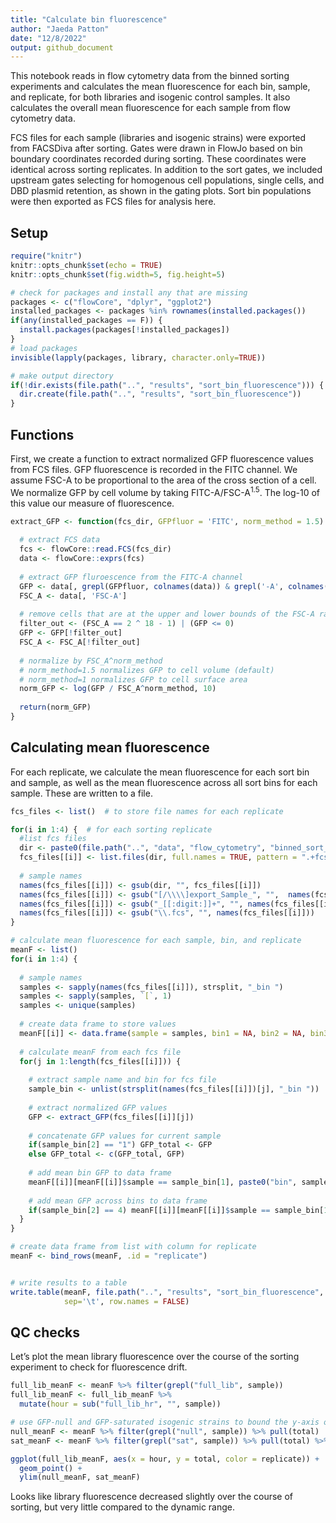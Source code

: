 ```yaml
---
title: "Calculate bin fluorescence"
author: "Jaeda Patton"
date: "12/8/2022"
output: github_document
---
```



This notebook reads in flow cytometry data from the binned sorting experiments and calculates the mean fluorescence for each bin, sample, and replicate, for both libraries and isogenic control samples. It also calculates the overall mean fluorescence for each sample from flow cytometry data. 

FCS files for each sample (libraries and isogenic strains) were exported from FACSDiva after sorting. Gates were drawn in FlowJo based on bin boundary coordinates recorded during sorting. These coordinates were identical across sorting replicates. In addition to the sort gates, we included upstream gates selecting for homogenous cell populations, single cells, and DBD plasmid retention, as shown in the gating plots. Sort bin populations were then exported as FCS files for analysis here.


## Setup

```r
require("knitr")
knitr::opts_chunk$set(echo = TRUE)
knitr::opts_chunk$set(fig.width=5, fig.height=5)

# check for packages and install any that are missing
packages <- c("flowCore", "dplyr", "ggplot2")
installed_packages <- packages %in% rownames(installed.packages())
if(any(installed_packages == F)) {
  install.packages(packages[!installed_packages])
}
# load packages
invisible(lapply(packages, library, character.only=TRUE))

# make output directory
if(!dir.exists(file.path("..", "results", "sort_bin_fluorescence"))) {
  dir.create(file.path("..", "results", "sort_bin_fluorescence"))
}
```


## Functions

First, we create a function to extract normalized GFP fluorescence values from FCS files. GFP fluorescence is recorded in the FITC channel. We assume FSC-A to be proportional to the area of the cross section of a cell. We normalize GFP by cell volume by taking $\textrm{FITC-A} / \textrm{FSC-A}^{1.5}$. The log-10 of this value our measure of fluorescence.

```r
extract_GFP <- function(fcs_dir, GFPfluor = 'FITC', norm_method = 1.5) {
  
  # extract FCS data
  fcs <- flowCore::read.FCS(fcs_dir)
  data <- flowCore::exprs(fcs)
  
  # extract GFP fluroescence from the FITC-A channel
  GFP <- data[, grepl(GFPfluor, colnames(data)) & grepl('-A', colnames(data))]
  FSC_A <- data[, 'FSC-A']
  
  # remove cells that are at the upper and lower bounds of the FSC-A range
  filter_out <- (FSC_A == 2 ^ 18 - 1) | (GFP <= 0)
  GFP <- GFP[!filter_out]
  FSC_A <- FSC_A[!filter_out]
  
  # normalize by FSC_A^norm_method
  # norm_method=1.5 normalizes GFP to cell volume (default)
  # norm_method=1 normalizes GFP to cell surface area
  norm_GFP <- log(GFP / FSC_A^norm_method, 10)
  
  return(norm_GFP)
}
```


## Calculating mean fluorescence

For each replicate, we calculate the mean fluorescence for each sort bin and sample, as well as the mean fluorescence across all sort bins for each sample. These are written to a file.

```r
fcs_files <- list()  # to store file names for each replicate

for(i in 1:4) {  # for each sorting replicate
  #list fcs files
  dir <- paste0(file.path("..", "data", "flow_cytometry", "binned_sort_rep"), i)
  fcs_files[[i]] <- list.files(dir, full.names = TRUE, pattern = ".+fcs$")
  
  # sample names
  names(fcs_files[[i]]) <- gsub(dir, "", fcs_files[[i]])
  names(fcs_files[[i]]) <- gsub("[/\\\\]export_Sample_", "",  names(fcs_files[[i]]))
  names(fcs_files[[i]]) <- gsub("_[[:digit:]]+", "", names(fcs_files[[i]]))
  names(fcs_files[[i]]) <- gsub("\\.fcs", "", names(fcs_files[[i]]))
}

# calculate mean fluorescence for each sample, bin, and replicate
meanF <- list()
for(i in 1:4) {
  
  # sample names
  samples <- sapply(names(fcs_files[[i]]), strsplit, "_bin ")
  samples <- sapply(samples, `[`, 1)
  samples <- unique(samples)
  
  # create data frame to store values
  meanF[[i]] <- data.frame(sample = samples, bin1 = NA, bin2 = NA, bin3 = NA, bin4 = NA, total = NA)
  
  # calculate meanF from each fcs file
  for(j in 1:length(fcs_files[[i]])) {
    
    # extract sample name and bin for fcs file
    sample_bin <- unlist(strsplit(names(fcs_files[[i]])[j], "_bin "))
    
    # extract normalized GFP values
    GFP <- extract_GFP(fcs_files[[i]][j])
    
    # concatenate GFP values for current sample
    if(sample_bin[2] == "1") GFP_total <- GFP
    else GFP_total <- c(GFP_total, GFP)
    
    # add mean bin GFP to data frame
    meanF[[i]][meanF[[i]]$sample == sample_bin[1], paste0("bin", sample_bin[2])] <- mean(GFP)
    
    # add mean GFP across bins to data frame
    if(sample_bin[2] == 4) meanF[[i]][meanF[[i]]$sample == sample_bin[1], "total"] <- mean(GFP_total)
  }
}

# create data frame from list with column for replicate
meanF <- bind_rows(meanF, .id = "replicate")


# write results to a table
write.table(meanF, file.path("..", "results", "sort_bin_fluorescence", "binned_sort_FACS_fluorescence.txt"), 
            sep='\t', row.names = FALSE)
```


## QC checks

Let's plot the mean library fluorescence over the course of the sorting experiment to check for fluorescence drift.

```r
full_lib_meanF <- meanF %>% filter(grepl("full_lib", sample))
full_lib_meanF <- full_lib_meanF %>% 
  mutate(hour = sub("full_lib_hr", "", sample))

# use GFP-null and GFP-saturated isogenic strains to bound the y-axis of the plot
null_meanF <- meanF %>% filter(grepl("null", sample)) %>% pull(total)
sat_meanF <- meanF %>% filter(grepl("sat", sample)) %>% pull(total) %>% mean()

ggplot(full_lib_meanF, aes(x = hour, y = total, color = replicate)) + 
  geom_point() + 
  ylim(null_meanF, sat_meanF)
```

Looks like library fluorescence decreased slightly over the course of sorting, but very little compared to the dynamic range.

